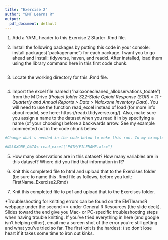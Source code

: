 ---
title: "Exercise 2"
author: "EMT Learns R"
output:
  pdf_document: default
---


1. Add a YAML header to this Exercise 2 Starter .Rmd file. 


2. Install the following packages by putting this code in your console: install.packages("packagename") for each package. I want you to go ahead and install: tidyverse, haven, and readxl. After installed, load them using the library command here in this first code chunk.
```{r}

```


3. Locate the working directory for this .Rmd file.  
```{r}

```


4. Import the excel file named ("naloxonecleaned_allobservations_todate") from the M Drive (*Project folder 322-State Opioid Response (SOR) > 11 - Quarterly and Annual Reports > Data > Naloxone Inventory Data*). You will need to use the function read_excel instead of load (for more info about readxl, see here: https://readxl.tidyverse.org/). Also, make sure you assign a name to the dataset when you read it in by specifying a name (of your choosing) before a backwards arrow. See my example commented out in the code chunk below.  
```{r}
#Change what's needed in the code below to make this run. In my example, I'm calling the data "NALOXONE_DATA" when I import it into R. You will need to change everything that's in all caps to run this code (and un-comment it out so that R interprets it as code).

#NALOXONE_DATA<-read_excel("PATH/FILENAME.xlsx")
```


5. How many observations are in this dataset? How many variables are in this dataset? Where did you find that information in R? 



6. Knit this completed file to html and upload that to the Exercises folder (be sure to name this .Rmd file as follows, before you knit: FirstName_Exercise2.Rmd)



7. Knit this completed file to pdf and upload that to the Exercises folder. 



*Troubleshooting for knitting errors can be found on the EMTlearnsR webpage under the second >> under General R Resources (the slide deck). Slides toward the end give you Mac- or PC-specific troubleshooting steps when having trouble knitting. If you've tried everything in here (and google isn't helping either), email me a screen shot of the error you're still getting and what you've tried so far. The first knit is the hardest :) so don't lose heart if it takes some time to iron out kinks. 
